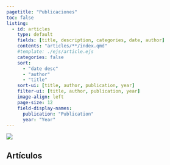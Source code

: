 ```yaml
---
pagetitle: "Publicaciones"
toc: false
listing:
  - id: articles
    type: default
    fields: [title, description, categories, date, author]
    contents: "articles/**/index.qmd"
    #template: ./ejs/article.ejs
    categories: false
    sort:
      - "date desc"
      - "author"
      - "title"
    sort-ui: [title, author, publication, year]
    filter-ui: [title, author, publication, year]
    image-align: left
    page-size: 12
    field-display-names:
      publication: "Publication"
      year: "Year"
---
```


::: {.column-screen}
![](../images/banner_publications.jpg)
:::

## Artículos

:::{#articles}
:::